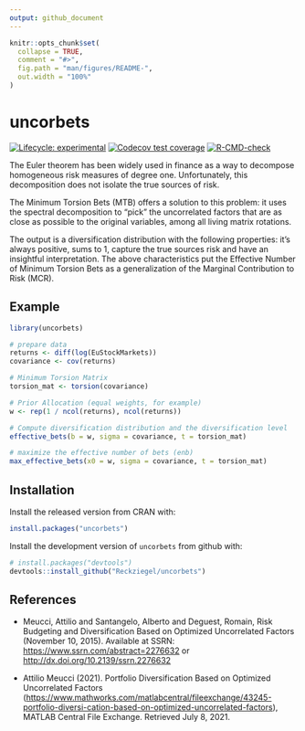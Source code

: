 ```yaml
---
output: github_document
---
```


<!-- README.md is generated from README.Rmd. Please edit that file -->

```r
knitr::opts_chunk$set(
  collapse = TRUE,
  comment = "#>",
  fig.path = "man/figures/README-",
  out.width = "100%"
)
```

# uncorbets

<!-- badges: start -->

[![Lifecycle: experimental](https://img.shields.io/badge/lifecycle-experimental-orange.svg)](https://lifecycle.r-lib.org/articles/stages.html#experimental) [![Codecov test coverage](https://codecov.io/gh/Reckziegel/uncorbets/branch/main/graph/badge.svg)](https://codecov.io/gh/Reckziegel/uncorbets?branch=main) [![R-CMD-check](https://github.com/Reckziegel/uncorbets/workflows/R-CMD-check/badge.svg)](https://github.com/Reckziegel/uncorbets/actions)

<!-- badges: end -->

The Euler theorem has been widely used in finance as a way to decompose homogeneous risk measures of degree one. Unfortunately, this decomposition does not isolate the true sources of risk.

The Minimum Torsion Bets (MTB) offers a solution to this problem: it uses the spectral decomposition to "pick" the uncorrelated factors that are as close as possible to the original variables, among all living matrix rotations.

The output is a diversification distribution with the following properties: it's always positive, sums to $1$, capture the true sources risk and have an insightful interpretation. The above characteristics put the Effective Number of Minimum Torsion Bets as a generalization of the Marginal Contribution to Risk (MCR).

## Example

```r
library(uncorbets)

# prepare data
returns <- diff(log(EuStockMarkets))
covariance <- cov(returns)

# Minimum Torsion Matrix
torsion_mat <- torsion(covariance)

# Prior Allocation (equal weights, for example)
w <- rep(1 / ncol(returns), ncol(returns))

# Compute diversification distribution and the diversification level
effective_bets(b = w, sigma = covariance, t = torsion_mat)

# maximize the effective number of bets (enb)
max_effective_bets(x0 = w, sigma = covariance, t = torsion_mat)
```

## Installation

Install the released version from CRAN with:

``` r
install.packages("uncorbets")
```

Install the development version of `uncorbets` from github with:

``` r
# install.packages("devtools")
devtools::install_github("Reckziegel/uncorbets")
```

## References

-   Meucci, Attilio and Santangelo, Alberto and Deguest, Romain, Risk Budgeting and Diversification Based on Optimized Uncorrelated Factors (November 10, 2015). Available at SSRN: <https://www.ssrn.com/abstract=2276632> or <http://dx.doi.org/10.2139/ssrn.2276632>

-   Attilio Meucci (2021). Portfolio Diversification Based on Optimized Uncorrelated Factors (<https://www.mathworks.com/matlabcentral/fileexchange/43245-portfolio-diversi-cation-based-on-optimized-uncorrelated-factors>), MATLAB Central File Exchange. Retrieved July 8, 2021.
